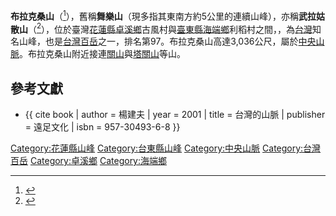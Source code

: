 {{Infobox Mountain
| 名稱 =布拉克桑山
| 照片 =
| 照片說明 =
| 海拔 = {{convert|3025|m|ft|0}}
| listing = [[台灣百岳|台灣百岳]]
| 位置 = {{TWN}}[[花蓮縣|花蓮縣]]
| 山脈 =[[中央山脈|中央山脈]]
| prominence ={{convert|198|m|ft|0}}
| coordinates = {{coord|23|13|58|N|121|04|43|E|type:mountain_region:TW|display=inline=title}}
| 地形圖 = 
| 類別 =
| 年齡 = 
| 最近噴發 =
| 首次登頂 =
| 最容易的攀登路線 =
| pushpin_map = Taiwan
| pushpin_map_caption = 
}}

'''布拉克桑山'''（{{lang-bnn|Bulaksang}}<ref>{{cite thesis | author = 溫永邦 | title = 利稻布農族口傳文學及其教學運用 | publisher = 國立台東大學華語文學系 | degree = 碩士 | year = 2008 | url = http://paperupload.nttu.edu.tw/CA4BD71DBC8AB41/1b80ad2725d748f5.pdf | access-date = 2022-01-04 | archive-date = 2022-01-04 | archive-url = https://web.archive.org/web/20220104061136/http://paperupload.nttu.edu.tw/CA4BD71DBC8AB41/1b80ad2725d748f5.pdf | dead-url = no }}</ref>），舊稱'''舞樂山'''（現多指其東南方約5公里的連續山峰），亦稱'''武拉姑散山'''（{{lang-bnn|Ulakusan}}<ref>{{cite report | year = 2005 | title = 原住民族傳統領域土地調查第四年研究報告 | publisher = 行政院原住民族委員會 | url = https://www.cip.gov.tw/data/news/document/201706/1498197686125-1.pdf?s=507BE5F313E03C18&c=E134528BBF55251D4926EBA923A1584B&fn=6C50F573C2E3635B17995E6148F019F30DD4F0812ECBE10B240019D751653BB1D0636733C6861689 | date =  | access-date = 2022-01-04 | archive-date = 2022-01-03 | archive-url = https://web.archive.org/web/20220103162900/https://www.cip.gov.tw/data/news/document/201706/1498197686125-1.pdf?s=507BE5F313E03C18&c=E134528BBF55251D4926EBA923A1584B&fn=6C50F573C2E3635B17995E6148F019F30DD4F0812ECBE10B240019D751653BB1D0636733C6861689 | dead-url = no }}</ref>），位於臺灣[[花蓮縣|花蓮縣]][[卓溪鄉|卓溪鄉]]古風村與[[臺東縣|臺東縣]][[海端鄉|海端鄉]]利稻村之間，，為[[台灣|台灣]]知名山峰，也是[[台灣百岳|台灣百岳]]之一，排名第97。布拉克桑山高達3,036公尺，屬於[[中央山脈|中央山脈]]。布拉克桑山附近接連[[關山|關山]]與[[塔關山|塔關山]]等山。

==參考文獻==
{{Reflist}}
{{refbegin}}
* {{ cite book | author = 楊建夫 | year = 2001 | title = 台灣的山脈 | publisher = 遠足文化 | isbn = 957-30493-6-8 }}
{{refend}}

{{Taiwan Top 100 Peaks}}
{{TW-geo-stub}}

[[Category:花蓮縣山峰|Category:花蓮縣山峰]]
[[Category:台東縣山峰|Category:台東縣山峰]]
[[Category:中央山脈|Category:中央山脈]]
[[Category:台灣百岳|Category:台灣百岳]]
[[Category:卓溪鄉|Category:卓溪鄉]]
[[Category:海端鄉|Category:海端鄉]]